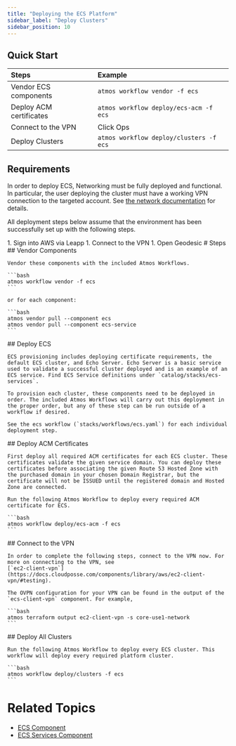 ```yaml
---
title: "Deploying the ECS Platform"
sidebar_label: "Deploy Clusters"
sidebar_position: 10
---
```


## Quick Start

| Steps                   | Example                                 |
| :---------------------- | :-------------------------------------- |
| Vendor ECS components   | `atmos workflow vendor -f ecs`          |
| Deploy ACM certificates | `atmos workflow deploy/ecs-acm -f ecs`  |
| Connect to the VPN      | Click Ops                               |
| Deploy Clusters         | `atmos workflow deploy/clusters -f ecs` |

## Requirements

In order to deploy ECS, Networking must be fully deployed and functional. In particular, the user deploying the cluster must have a working VPN connection to the targeted account. See [the network documentation](/layers/network/) for details.

All deployment steps below assume that the environment has been successfully set up with the following steps.

<Steps>
  1. Sign into AWS via Leapp
  1. Connect to the VPN
  1. Open Geodesic
</Steps>

<Steps>
  # Steps

  <Step>
    ## <StepNumber/> Vendor Components

    Vendor these components with the included Atmos Workflows.

    ```bash
    atmos workflow vendor -f ecs
    ```

    or for each component:

    ```bash
    atmos vendor pull --component ecs
    atmos vendor pull --component ecs-service
    ```

  </Step>

  <Step>
    ## <StepNumber/> Deploy ECS

    ECS provisioning includes deploying certificate requirements, the default ECS cluster, and Echo Server. Echo Server is a basic service used to validate a successful cluster deployed and is an example of an ECS service. Find ECS Service definitions under `catalog/stacks/ecs-services`.

    To provision each cluster, these components need to be deployed in order. The included Atmos Workflows will carry out this deployment in the proper order, but any of these step can be run outside of a workflow if desired.

    See the ecs workflow (`stacks/workflows/ecs.yaml`) for each individual deployment step.
  </Step>

  <Step>
    ## <StepNumber/> Deploy ACM Certificates

    First deploy all required ACM certificates for each ECS cluster. These certificates validate the given service domain. You can deploy these certificates before associating the given Route 53 Hosted Zone with the purchased domain in your chosen Domain Registrar, but the certificate will not be ISSUED until the registered domain and Hosted Zone are connected.

    Run the following Atmos Workflow to deploy every required ACM certificate for ECS.

    ```bash
    atmos workflow deploy/ecs-acm -f ecs
    ```

  </Step>

  <Step>
    ## <StepNumber/> Connect to the VPN

    In order to complete the following steps, connect to the VPN now. For more on connecting to the VPN, see
    [`ec2-client-vpn`](https://docs.cloudposse.com/components/library/aws/ec2-client-vpn/#testing).

    The OVPN configuration for your VPN can be found in the output of the `ecs-client-vpn` component. For example,

    ```bash
    atmos terraform output ec2-client-vpn -s core-use1-network
    ```

  </Step>

  <Step>
    ## <StepNumber/> Deploy All Clusters

    Run the following Atmos Workflow to deploy every ECS cluster. This workflow will deploy every required platform cluster.

    ```bash
    atmos workflow deploy/clusters -f ecs
    ```

  </Step>
</Steps>

# Related Topics

- [ECS Component](/components/library/aws/ecs/)
- [ECS Services Component](/components/library/aws/ecs-service/)
